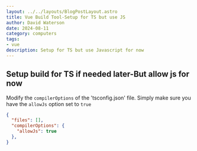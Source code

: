 ```yaml
---
layout: ../../layouts/BlogPostLayout.astro
title: Vue Build Tool-Setup for TS but use JS
author: David Waterson
date: 2024-08-11
category: computers
tags:
- vue
description: Setup for TS but use Javascript for now
---
```



## Setup build for TS if needed later-But allow js for now

Modify the `compilerOptions` of the 'tsconfig.json' file. Simply make sure you have the `allowJs` option set to `true`


```json
{
  "files": [],
  "compilerOptions": {
    "allowJs": true
  },
}
```
